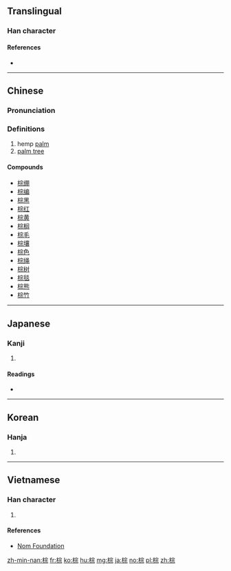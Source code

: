 ==Translingual==

===Han character===
{{Han char|rn=75|rad=木|as=08|sn=12|four=43991|canj=DJMF|ids=⿰木宗}}

====References====
* {{Han ref|kx=0532.140|dkj=14933|dj=0920.200|hdz=21238.070|uh=68D5|ud=26837|bh=B4C4|bd=46276}}

----

==Chinese==
{{zh-forms}}

===Pronunciation===
{{zh-pron
|m=zōng
|c=zung1
|mc=
|oc=
|ma=
|cat=n
}}

===Definitions===
# hemp [[palm]]
# [[palm tree]]

====Compounds====
* [[棕绷]]
* [[棕编]]
* [[棕黑]]
* [[棕红]]
* [[棕黄]]
* [[棕榈]]
* [[棕毛]]
* [[棕壤]]
* [[棕色]]
* [[棕绳]]
* [[棕树]]
* [[棕毯]]
* [[棕熊]]
* [[棕竹]]

----

==Japanese==

===Kanji===
{{ja-kanji|grade=|rs=木08}}

# {{defn|lang=ja|sort=木08}}

====Readings====
* {{ja-readings|on=[[しゅ]] (shu), [[そう]] (sō)|kun=}}

----

==Korean==

===Hanja===
{{ko-hanja|hangeul=종|eumhun=|rv=jong|mr=chong|y=cong}}

# {{defn|lang=ko|sort=木08}}

----

==Vietnamese==

===Han character===
{{vi-readings|rs=木08| hanviet = [[sồng]], [[tông]]}}

# {{defn|lang=vi|sort=木08}}

====References====
*[http://nomfoundation.org/common/nom_details.php?codepoint=68d5 Nom Foundation]

[[zh-min-nan:棕]]
[[fr:棕]]
[[ko:棕]]
[[hu:棕]]
[[mg:棕]]
[[ja:棕]]
[[no:棕]]
[[pl:棕]]
[[zh:棕]]